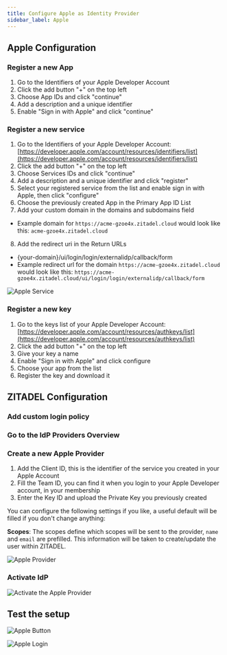 ```yaml
---
title: Configure Apple as Identity Provider
sidebar_label: Apple
---
```



<Intro provider="Apple"/>

## Apple Configuration

### Register a new App

1. Go to the Identifiers of your Apple Developer Account
2. Click the add button "+" on the top left
3. Choose App IDs and click "continue"
4. Add a description and a unique identifier
5. Enable "Sign in with Apple" and click "continue"

### Register a new service

1. Go to the Identifiers of your Apple Developer Account: [https://developer.apple.com/account/resources/identifiers/list](https://developer.apple.com/account/resources/identifiers/list)
2. Click the add button "+" on the top left
3. Choose Services IDs and click "continue"
4. Add a description and a unique identifier and click "register"
5. Select your registered service from the list and enable sign in with Apple, then click "configure"
6. Choose the previously created App in the Primary App ID List
7. Add your custom domain in the domains and subdomains field
 - Example domain for `https://acme-gzoe4x.zitadel.cloud` would look like this:  `acme-gzoe4x.zitadel.cloud`
8. Add the redirect uri in the Return URLs
 - {your-domain}/ui/login/login/externalidp/callback/form
 - Example redirect url for the domain `https://acme-gzoe4x.zitadel.cloud` would look like this:  `https://acme-gzoe4x.zitadel.cloud/ui/login/login/externalidp/callback/form`

![Apple Service](/img/guides/apple_service_create.png)


### Register a new key

1. Go to the keys list of your Apple Developer Account: [https://developer.apple.com/account/resources/authkeys/list](https://developer.apple.com/account/resources/authkeys/list)
2. Click the add button "+" on the top left
3. Give your key a name
4. Enable "Sign in with Apple" and click configure
5. Choose your app from the list
6. Register the key and download it

## ZITADEL Configuration

### Add custom login policy

<CustomLoginPolicy/>

### Go to the IdP Providers Overview

<IDPsOverview templates="Apple"/>

### Create a new Apple Provider

1. Add the Client ID, this is the identifier of the service you created in your Apple Account
2. Fill the Team ID, you can find it when you login to your Apple Developer account, in your membership
3. Enter the Key ID and upload the Private Key you previously created

You can configure the following settings if you like, a useful default will be filled if you don't change anything:

**Scopes**: The scopes define which scopes will be sent to the provider, `name` and `email` are prefilled. This information will be taken to create/update the user within ZITADEL.

<GeneralConfigDescription provider_account="Apple account" />

![Apple Provider](/img/guides/zitadel_apple_create_provider.png)

### Activate IdP

<Activate/>

![Activate the Apple Provider](/img/guides/zitadel_activate_apple.png)

## Test the setup

<TestSetup loginscreen="your Apple login"/>

![Apple Button](/img/guides/zitadel_login_apple.png)

![Apple Login](/img/guides/apple_login.png)
